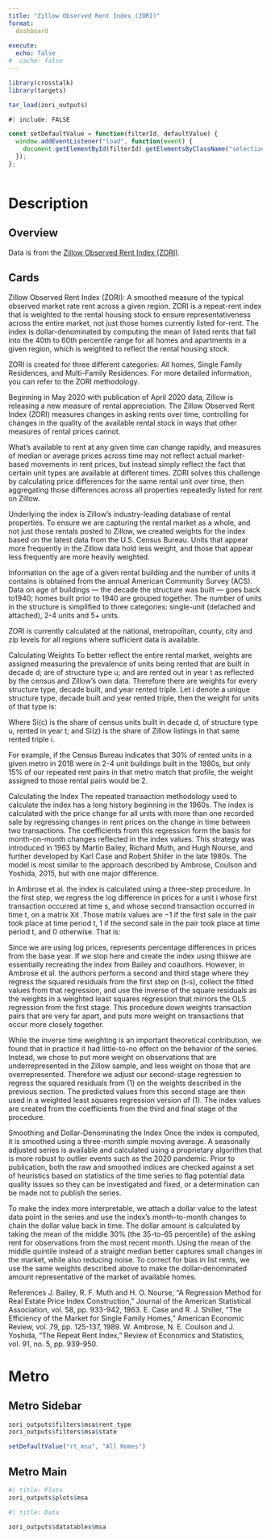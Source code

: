 ```yaml
---
title: "Zillow Observed Rent Index (ZORI)"
format: 
  dashboard
    
execute:
  echo: false
#  cache: false
---
```


```r
library(crosstalk)
library(targets)


```

```r
tar_load(zori_outputs)


```

```js
#| include: FALSE

const setDefaultValue = function(filterId, defaultValue) {
  window.addEventListener("load", function(event) { 
    document.getElementById(filterId).getElementsByClassName("selectized")[0].selectize.setValue(defaultValue, false);
  });
};



```


# Description

## Overview {height=20%}

::: {.card title="Overview"}
Data is from the [Zillow Observed Rent Index (ZORI)](https://www.zillow.com/research/methodology-zori-repeat-rent-27092/).
:::

## Cards {height=80%}

::: {.card title="Description"}
Zillow Observed Rent Index (ZORI): A smoothed measure of the typical observed market rate rent across a given region. ZORI is a repeat-rent index that is weighted to the rental housing stock to ensure representativeness across the entire market, not just those homes currently listed for-rent. The index is dollar-denominated by computing the mean of listed rents that fall into the 40th to 60th percentile range for all homes and apartments in a given region, which is weighted to reflect the rental housing stock.

ZORI is created for three different categories: All homes, Single Family Residences, and Multi-Family Residences. For more detailed information, you can refer to the ZORI methodology.
:::

::: {.card title="Methodology"}
Beginning in May 2020 with publication of April 2020 data, Zillow is releasing a new measure of rental appreciation. The Zillow Observed Rent Index (ZORI) measures changes in asking rents over time, controlling for changes in the quality of the available rental stock in ways that other measures of rental prices cannot.

What’s available to rent at any given time can change rapidly, and measures of median or average prices across time may not reflect actual market-based movements in rent prices, but instead simply reflect the fact that certain unit types are available at different times. ZORI solves this challenge by calculating price differences for the same rental unit over time, then aggregating those differences across all properties repeatedly listed for rent on Zillow.

Underlying the index is Zillow’s industry-leading database of rental properties. To ensure we are capturing the rental market as a whole, and not just those rentals posted to Zillow, we created weights for the index based on the latest data from the U.S. Census Bureau. Units that appear more frequently in the Zillow data hold less weight, and those that appear less frequently are more heavily weighted.

Information on the age of a given rental building and the number of units it contains is obtained from the annual American Community Survey (ACS). Data on age of buildings — the decade the structure was built — goes back to1940; homes built prior to 1940 are grouped together. The number of units in the structure is simplified to three categories: single-unit (detached and attached), 2-4 units and 5+ units.

ZORI is currently calculated at the national, metropolitan, county, city and zip levels for all regions where sufficient data is available.

Calculating Weights To better reflect the entire rental market, weights are assigned measuring the prevalence of units being rented that are built in decade d; are of structure type u; and are rented out in year t as reflected by the census and Zillow’s own data. Therefore there are weights for every structure type, decade built, and year rented triple. Let i denote a unique structure type, decade built and year rented triple, then the weight for units of that type is:

Where Si(c) is the share of census units built in decade d, of structure type u, rented in year t; and Si(z) is the share of Zillow listings in that same rented triple i.

For example, if the Census Bureau indicates that 30% of rented units in a given metro in 2018 were in 2-4 unit buildings built in the 1980s, but only 15% of our repeated rent pairs in that metro match that profile, the weight assigned to those rental pairs would be 2.

Calculating the Index The repeated transaction methodology used to calculate the index has a long history beginning in the 1960s. The index is calculated with the price change for all units with more than one recorded sale by regressing changes in rent prices on the change in time between two transactions. The coefficients from this regression form the basis for month-on-month changes reflected in the index values. This strategy was introduced in 1963 by Martin Bailey, Richard Muth, and Hugh Nourse, and further developed by Karl Case and Robert Shiller in the late 1980s. The model is most similar to the approach described by Ambrose, Coulson and Yoshida, 2015, but with one major difference.

In Ambrose et al. the index is calculated using a three-step procedure. In the first step, we regress the log difference in prices for a unit i whose first transaction occurred at time s, and whose second transaction occurred in time t, on a matrix Xit .Those matrix values are −1 if the first sale in the pair took place at time period t, 1 if the second sale in the pair took place at time period t, and 0 otherwise. That is:

Since we are using log prices, represents percentage differences in prices from the base year. If we stop here and create the index using thiswe are essentially recreating the index from Bailey and coauthors. However, in Ambrose et al. the authors perform a second and third stage where they regress the squared residuals from the first step on (t-s), collect the fitted values from that regression, and use the inverse of the square residuals as the weights in a weighted least squares regression that mirrors the OLS regression from the first stage. This procedure down weights transaction pairs that are very far apart, and puts more weight on transactions that occur more closely together.

While the inverse time weighting is an important theoretical contribution, we found that in practice it had little-to-no effect on the behavior of the series. Instead, we chose to put more weight on observations that are underrepresented in the Zillow sample, and less weight on those that are overrepresented. Therefore we adjust our second-stage regression to regress the squared residuals from (1) on the weights described in the previous section. The predicted values from this second stage are then used in a weighted least squares regression version of (1). The index values are created from the coefficients from the third and final stage of the procedure.

Smoothing and Dollar-Denominating the Index Once the index is computed, it is smoothed using a three-month simple moving average. A seasonally adjusted series is available and calculated using a proprietary algorithm that is more robust to outlier events such as the 2020 pandemic. Prior to publication, both the raw and smoothed indices are checked against a set of heuristics based on statistics of the time series to flag potential data quality issues so they can be investigated and fixed, or a determination can be made not to publish the series.

To make the index more interpretable, we attach a dollar value to the latest data point in the series and use the index’s month-to-month changes to chain the dollar value back in time. The dollar amount is calculated by taking the mean of the middle 30% (the 35-to-65 percentile) of the asking rent for observations from the most recent month. Using the mean of the middle quintile instead of a straight median better captures small changes in the market, while also reducing noise. To correct for bias in list rents, we use the same weights described above to make the dollar-denominated amount representative of the market of available homes.

References J. Bailey, R. F. Muth and H. O. Nourse, “A Regression Method for Real Estate Price Index Construction,” Journal of the American Statistical Association, vol. 58, pp. 933-942, 1963. E. Case and R. J. Shiller, “The Efficiency of the Market for Single Family Homes,” American Economic Review, vol. 79, pp. 125-137, 1989. W. Ambrose, N. E. Coulson and J. Yoshida, “The Repeat Rent Index,” Review of Economics and Statistics, vol. 91, no. 5, pp. 939-950.
:::

# Metro {.tabset}

## Metro Sidebar {.sidebar}

```r

zori_outputs$filters$msa$rent_type
zori_outputs$filters$msa$state
```

```js
setDefaultValue("rt_msa", "All Homes")

```

## Metro Main {.tabset}

```r
#| title: Plots
zori_outputs$plots$msa


```

```r
#| title: Data

zori_outputs$datatables$msa

```